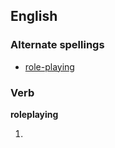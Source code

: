 ==English==

===Alternate spellings===
* [[role-playing]]

===Verb===
'''roleplaying'''

# {{third-person singular of|[[roleplay]]}}